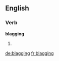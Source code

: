 ==English==
{{wikipedia}}

===Verb===
'''blagging'''

# {{present participle of|blag}}


[[de:blagging]]
[[fr:blagging]]